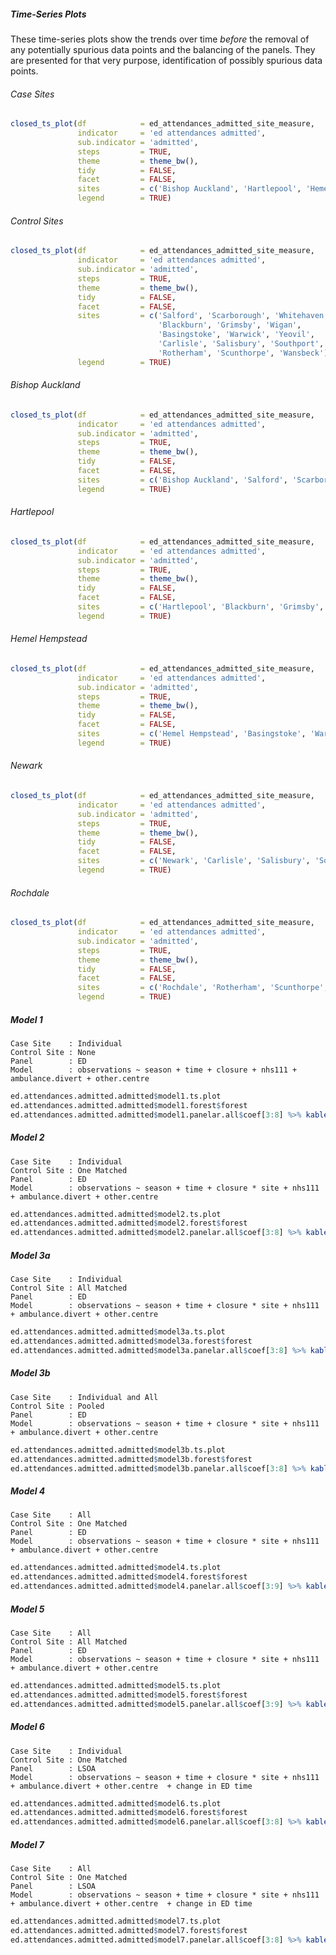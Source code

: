 ##### Time-Series Plots

These time-series plots show the trends over time *before* the removal of any potentially spurious data points and the balancing of the panels.  They are presented for that very purpose, identification of possibly spurious data points.

###### Case Sites

```r
closed_ts_plot(df            = ed_attendances_admitted_site_measure,
               indicator     = 'ed attendances admitted',
               sub.indicator = 'admitted',
               steps         = TRUE,
               theme         = theme_bw(),
               tidy          = FALSE,
               facet         = FALSE,
               sites         = c('Bishop Auckland', 'Hartlepool', 'Hemel Hempstead', 'Newark', 'Rochdale'),
               legend        = TRUE)
```

###### Control Sites

```r
closed_ts_plot(df            = ed_attendances_admitted_site_measure,
               indicator     = 'ed attendances admitted',
               sub.indicator = 'admitted',
               steps         = TRUE,
               theme         = theme_bw(),
               tidy          = FALSE,
               facet         = FALSE,
               sites         = c('Salford', 'Scarborough', 'Whitehaven',
                                 'Blackburn', 'Grimsby', 'Wigan',
                                 'Basingstoke', 'Warwick', 'Yeovil',
                                 'Carlisle', 'Salisbury', 'Southport',
                                 'Rotherham', 'Scunthorpe', 'Wansbeck'),
               legend        = TRUE)
```

###### Bishop Auckland

```r
closed_ts_plot(df            = ed_attendances_admitted_site_measure,
               indicator     = 'ed attendances admitted',
               sub.indicator = 'admitted',
               steps         = TRUE,
               theme         = theme_bw(),
               tidy          = FALSE,
               facet         = FALSE,
               sites         = c('Bishop Auckland', 'Salford', 'Scarborough', 'Whitehaven'),
               legend        = TRUE)
```

###### Hartlepool

```r
closed_ts_plot(df            = ed_attendances_admitted_site_measure,
               indicator     = 'ed attendances admitted',
               sub.indicator = 'admitted',
               steps         = TRUE,
               theme         = theme_bw(),
               tidy          = FALSE,
               facet         = FALSE,
               sites         = c('Hartlepool', 'Blackburn', 'Grimsby', 'Wigan'),
               legend        = TRUE)
```

###### Hemel Hempstead

```r
closed_ts_plot(df            = ed_attendances_admitted_site_measure,
               indicator     = 'ed attendances admitted',
               sub.indicator = 'admitted',
               steps         = TRUE,
               theme         = theme_bw(),
               tidy          = FALSE,
               facet         = FALSE,
               sites         = c('Hemel Hempstead', 'Basingstoke', 'Warwick', 'Yeovil'),
               legend        = TRUE)
```

###### Newark

```r
closed_ts_plot(df            = ed_attendances_admitted_site_measure,
               indicator     = 'ed attendances admitted',
               sub.indicator = 'admitted',
               steps         = TRUE,
               theme         = theme_bw(),
               tidy          = FALSE,
               facet         = FALSE,
               sites         = c('Newark', 'Carlisle', 'Salisbury', 'Southport'),
               legend        = TRUE)
```

###### Rochdale

```r
closed_ts_plot(df            = ed_attendances_admitted_site_measure,
               indicator     = 'ed attendances admitted',
               sub.indicator = 'admitted',
               steps         = TRUE,
               theme         = theme_bw(),
               tidy          = FALSE,
               facet         = FALSE,
               sites         = c('Rochdale', 'Rotherham', 'Scunthorpe', 'Wansbeck'),
               legend        = TRUE)
```

##### Model 1
`Case Site    : Individual`\
`Control Site : None`\
`Panel        : ED`\
`Model        : observations ~ season + time + closure + nhs111 + ambulance.divert + other.centre `\

```r
ed.attendances.admitted.admitted$model1.ts.plot
ed.attendances.admitted.admitted$model1.forest$forest
ed.attendances.admitted.admitted$model1.panelar.all$coef[3:8] %>% kable(caption = ed.attendances.admitted.admitted$model1.panelar.all$caption)
```

##### Model 2

`Case Site    : Individual`\
`Control Site : One Matched`\
`Panel        : ED`\
`Model        : observations ~ season + time + closure * site + nhs111 + ambulance.divert + other.centre `\

```r
ed.attendances.admitted.admitted$model2.ts.plot
ed.attendances.admitted.admitted$model2.forest$forest
ed.attendances.admitted.admitted$model2.panelar.all$coef[3:8] %>% kable(caption = ed.attendances.admitted.admitted$model2.panelar.all$caption)
```

##### Model 3a

`Case Site    : Individual`\
`Control Site : All Matched`\
`Panel        : ED`\
`Model        : observations ~ season + time + closure * site + nhs111 + ambulance.divert + other.centre `\

```r
ed.attendances.admitted.admitted$model3a.ts.plot
ed.attendances.admitted.admitted$model3a.forest$forest
ed.attendances.admitted.admitted$model3a.panelar.all$coef[3:8] %>% kable(caption = ed.attendances.admitted.admitted$model3a.panelar.all$caption)
```

##### Model 3b

`Case Site    : Individual and All`\
`Control Site : Pooled`\
`Panel        : ED`\
`Model        : observations ~ season + time + closure * site + nhs111 + ambulance.divert + other.centre`\

```r
ed.attendances.admitted.admitted$model3b.ts.plot
ed.attendances.admitted.admitted$model3b.forest$forest
ed.attendances.admitted.admitted$model3b.panelar.all$coef[3:8] %>% kable(caption = ed.attendances.admitted.admitted$model3b.panelar.all$caption)
```

##### Model 4

`Case Site    : All`\
`Control Site : One Matched`\
`Panel        : ED`\
`Model        : observations ~ season + time + closure * site + nhs111 + ambulance.divert + other.centre `\

```r
ed.attendances.admitted.admitted$model4.ts.plot
ed.attendances.admitted.admitted$model4.forest$forest
ed.attendances.admitted.admitted$model4.panelar.all$coef[3:9] %>% kable(caption = ed.attendances.admitted.admitted$model4.panelar.all$caption)
```

##### Model 5

`Case Site    : All`\
`Control Site : All Matched`\
`Panel        : ED`\
`Model        : observations ~ season + time + closure * site + nhs111 + ambulance.divert + other.centre `\


```r
ed.attendances.admitted.admitted$model5.ts.plot
ed.attendances.admitted.admitted$model5.forest$forest
ed.attendances.admitted.admitted$model5.panelar.all$coef[3:9] %>% kable(caption = ed.attendances.admitted.admitted$model5.panelar.all$caption)
```

##### Model 6

`Case Site    : Individual`\
`Control Site : One Matched`\
`Panel        : LSOA`\
`Model        : observations ~ season + time + closure * site + nhs111 + ambulance.divert + other.centre  + change in ED time`\

```r
ed.attendances.admitted.admitted$model6.ts.plot
ed.attendances.admitted.admitted$model6.forest$forest
ed.attendances.admitted.admitted$model6.panelar.all$coef[3:8] %>% kable(caption = ed.attendances.admitted.admitted$model6.panelar.all$caption)
```

##### Model 7

`Case Site    : All`\
`Control Site : One Matched`\
`Panel        : LSOA`\
`Model        : observations ~ season + time + closure * site + nhs111 + ambulance.divert + other.centre  + change in ED time`\

```r
ed.attendances.admitted.admitted$model7.ts.plot
ed.attendances.admitted.admitted$model7.forest$forest
ed.attendances.admitted.admitted$model7.panelar.all$coef[3:8] %>% kable(caption = ed.attendances.admitted.admitted$model7.panelar.all$caption)
```
